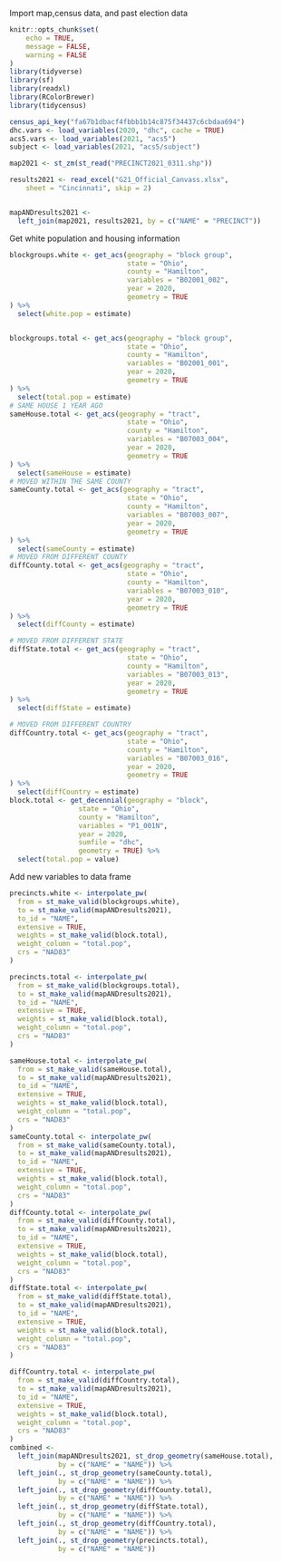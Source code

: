 Import map,census data, and past election data
```{r setup, message=FALSE,warning=FALSE}
knitr::opts_chunk$set(
	echo = TRUE,
	message = FALSE,
	warning = FALSE
)
library(tidyverse)
library(sf)
library(readxl)
library(RColorBrewer)
library(tidycensus)

census_api_key("fa67b1dbacf4fbbb1b14c875f34437c6cbdaa694")
dhc.vars <- load_variables(2020, "dhc", cache = TRUE)
acs5.vars <- load_variables(2021, "acs5")
subject <- load_variables(2021, "acs5/subject")

map2021 <- st_zm(st_read("PRECINCT2021_0311.shp"))

results2021 <- read_excel("G21_Official_Canvass.xlsx", 
    sheet = "Cincinnati", skip = 2)


mapANDresults2021 <-
  left_join(map2021, results2021, by = c("NAME" = "PRECINCT"))

```
Get white population and housing information
```{r}

blockgroups.white <- get_acs(geography = "block group", 
                             state = "Ohio",
                             county = "Hamilton",
                             variables = "B02001_002", 
                             year = 2020,
                             geometry = TRUE
) %>% 
  select(white.pop = estimate)


blockgroups.total <- get_acs(geography = "block group", 
                             state = "Ohio",
                             county = "Hamilton",
                             variables = "B02001_001", 
                             year = 2020,
                             geometry = TRUE
) %>% 
  select(total.pop = estimate)
# SAME HOUSE 1 YEAR AGO  
sameHouse.total <- get_acs(geography = "tract", 
                             state = "Ohio",
                             county = "Hamilton",
                             variables = "B07003_004", 
                             year = 2020,
                             geometry = TRUE
) %>% 
  select(sameHouse = estimate)
# MOVED WITHIN THE SAME COUNTY
sameCounty.total <- get_acs(geography = "tract", 
                             state = "Ohio",
                             county = "Hamilton",
                             variables = "B07003_007", 
                             year = 2020,
                             geometry = TRUE
) %>% 
  select(sameCounty = estimate)
# MOVED FROM DIFFERENT COUNTY
diffCounty.total <- get_acs(geography = "tract", 
                             state = "Ohio",
                             county = "Hamilton",
                             variables = "B07003_010", 
                             year = 2020,
                             geometry = TRUE
) %>% 
  select(diffCounty = estimate)

# MOVED FROM DIFFERENT STATE
diffState.total <- get_acs(geography = "tract", 
                             state = "Ohio",
                             county = "Hamilton",
                             variables = "B07003_013", 
                             year = 2020,
                             geometry = TRUE
) %>% 
  select(diffState = estimate)

# MOVED FROM DIFFERENT COUNTRY
diffCountry.total <- get_acs(geography = "tract", 
                             state = "Ohio",
                             county = "Hamilton",
                             variables = "B07003_016", 
                             year = 2020,
                             geometry = TRUE
) %>% 
  select(diffCountry = estimate)
block.total <- get_decennial(geography = "block", 
                 state = "Ohio",
                 county = "Hamilton",
                 variables = "P1_001N", 
                 year = 2020,
                 sumfile = "dhc",
                 geometry = TRUE) %>% 
  select(total.pop = value)

```

Add new variables to data frame

```{r}
precincts.white <- interpolate_pw(
  from = st_make_valid(blockgroups.white),
  to = st_make_valid(mapANDresults2021),
  to_id = "NAME",
  extensive = TRUE,
  weights = st_make_valid(block.total),
  weight_column = "total.pop",
  crs = "NAD83"
) 

precincts.total <- interpolate_pw(
  from = st_make_valid(blockgroups.total),
  to = st_make_valid(mapANDresults2021),
  to_id = "NAME",
  extensive = TRUE,
  weights = st_make_valid(block.total),
  weight_column = "total.pop",
  crs = "NAD83"
) 

sameHouse.total <- interpolate_pw(
  from = st_make_valid(sameHouse.total),
  to = st_make_valid(mapANDresults2021),
  to_id = "NAME",
  extensive = TRUE,
  weights = st_make_valid(block.total),
  weight_column = "total.pop",
  crs = "NAD83"
) 
sameCounty.total <- interpolate_pw(
  from = st_make_valid(sameCounty.total),
  to = st_make_valid(mapANDresults2021),
  to_id = "NAME",
  extensive = TRUE,
  weights = st_make_valid(block.total),
  weight_column = "total.pop",
  crs = "NAD83"
) 
diffCounty.total <- interpolate_pw(
  from = st_make_valid(diffCounty.total),
  to = st_make_valid(mapANDresults2021),
  to_id = "NAME",
  extensive = TRUE,
  weights = st_make_valid(block.total),
  weight_column = "total.pop",
  crs = "NAD83"
) 
diffState.total <- interpolate_pw(
  from = st_make_valid(diffState.total),
  to = st_make_valid(mapANDresults2021),
  to_id = "NAME",
  extensive = TRUE,
  weights = st_make_valid(block.total),
  weight_column = "total.pop",
  crs = "NAD83"
) 

diffCountry.total <- interpolate_pw(
  from = st_make_valid(diffCountry.total),
  to = st_make_valid(mapANDresults2021),
  to_id = "NAME",
  extensive = TRUE,
  weights = st_make_valid(block.total),
  weight_column = "total.pop",
  crs = "NAD83"
) 
combined <- 
  left_join(mapANDresults2021, st_drop_geometry(sameHouse.total), 
            by = c("NAME" = "NAME")) %>% 
  left_join(., st_drop_geometry(sameCounty.total), 
            by = c("NAME" = "NAME")) %>% 
  left_join(., st_drop_geometry(diffCounty.total), 
            by = c("NAME" = "NAME")) %>% 
  left_join(., st_drop_geometry(diffState.total), 
            by = c("NAME" = "NAME")) %>% 
  left_join(., st_drop_geometry(diffCountry.total), 
            by = c("NAME" = "NAME")) %>% 
  left_join(., st_drop_geometry(precincts.total), 
            by = c("NAME" = "NAME"))
  


```















